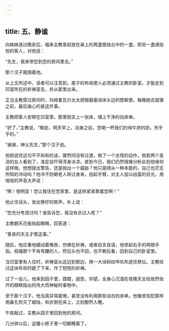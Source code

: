 ```yaml
---
---
---
```

title: 五、静谧
---




向妹妹道过晚安后，福来主教拿起放在桌上的两盏银烛台中的一盏，把另一盏递给他的客人，对他说：

“先生，我来带您到您的房间里去。”

那个汉子尾随着他。

从上文所述中，读者可以注意到，屋子的布局使人必须通过主教的卧室，才能走到凹室所在的祈祷室去，并从那里出来。

正当主教穿过房间时，玛格鲁瓦尔太太把银器塞进床头边的壁橱里。每晚她去就寝之前，最后操心的是这件事。

主教把客人安顿在凹室里。那里刚支上一张床，铺上干净的白床单。

“好了，”主教说，“晚安。明天早上，动身之前，您喝一杯我们的母牛挤的奶，热乎乎的。”

“谢谢，神父先生，”那个汉子说。

他刚说完这句平平和和的话，骤然间没有过渡，做了一个古怪的动作，倘若两个圣洁的女人看到了，准定会吓得浑身冰凉。直到今日，我们仍然很难分析此刻他缘何这样做。他想提出警告，还是抛出一个威胁？他只是顺从一种本能的，自己也茫无所知的冲动吗？他冷不防朝老人转过身来，抱起手臂，对主人投以凶蛮的目光，用喑哑的声音大声说：

“啊！很明显！您让我住在您家里，是这样紧紧靠着您啊！”

他止住话头，发出狰狞的笑声，补上说：

“您充分考虑过吗？谁告诉您，我没有杀过人呢？”

主教朝天花板抬起眼睛，回答道：

“善良的天主才管这事。”

随后，他庄重地蠕动着嘴唇，仿佛在祈祷，或者自言自语，他举起右手的两根手指，祝福那个不肯弯腰的人，然后头也不回，也不朝后看，回到自己的卧室里。

当凹室里有人住时，祈祷室从这边到那边，用一大块斜纹哔叽布遮住祭坛。主教经过这块布帘时跪了下来，作了短短的祈祷。

过了一会儿，他来到园子里，蹀躞，遐思，仰望，全身心沉湎在夜晚天主给依然张开的眼睛指出的伟大而神秘的事物中。

至于那个汉子，他当真异常疲倦，甚至没有利用那些洁白的床单。他像苦役犯那样用鼻孔吹灭了蜡烛，和衣倒在床上，立刻酣然入睡。

午夜敲过，主教从园子里回到他的房间。

几分钟以后，这幢小房子里一切都睡着了。